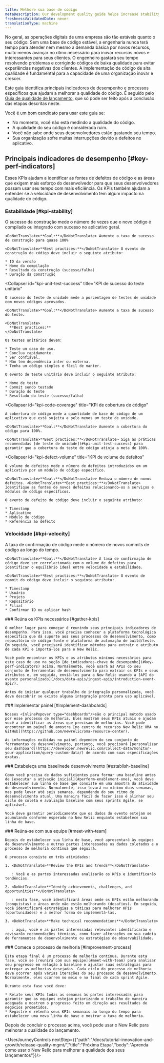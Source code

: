 ```yaml
---
title: Melhore sua base de código
metaDescription: Our development quality guide helps increase stability by using New Relic to ensure that fewer defects are introduced into the code base.
freshnessValidatedDate: never
translationType: machine
---
```


No geral, as operações digitais de uma empresa são tão estáveis quanto o seu código. Sem uma base de código estável, a engenharia nunca terá tempo para atender nem mesmo à demanda básica por novos recursos, muito menos avançar no ritmo necessário para inovar recursos novos e interessantes para seus clientes. O engenheiro gastará seu tempo resolvendo problemas e corrigindo códigos de baixa qualidade para evitar experiências negativas dos clientes. A implementação de código de alta qualidade é fundamental para a capacidade de uma organização inovar e crescer.

Este guia identifica principais indicadores de desempenho e processos específicos que ajudam a melhorar a qualidade do código. É seguido pelo [Guia de qualidade de lançamento](/docs/new-relic-solutions/observability-maturity/innovation-growth/release-quality-implementation-guide), que só pode ser feito após a conclusão das etapas descritas neste.

Você é um bom candidato para usar este guia se:

* No momento, você não está medindo a qualidade do código.
* A qualidade do seu código é considerada ruim.
* Você não sabe onde seus desenvolvedores estão gastando seu tempo.
* Sua organização sofre muitas interrupções devido a defeitos no aplicativo.

## Principais indicadores de desempenho [#key-perf-indicators]

Esses KPIs ajudam a identificar as fontes de defeitos de código e as áreas que exigem mais esforço do desenvolvedor para que seus desenvolvedores possam usar seu tempo com mais eficiência. Os KPIs também ajudam a entender se a velocidade de desenvolvimento tem algum impacto na qualidade do código.

### Estabilidade [#kpi-stability]

<CollapserGroup>
  <Collapser
    id="kpi-build-success"
    title="Crie KPI de sucesso"
  >
    O sucesso da construção mede o número de vezes que o novo código é compilado ou integrado com sucesso no aplicativo geral.

    <DoNotTranslate>**Goal:**</DoNotTranslate> Aumente a taxa de sucesso de construção para quase 100%

    <DoNotTranslate>**Best practices:**</DoNotTranslate> O evento de construção de código deve incluir o seguinte atributo:

    * ID da versão
    * Nome da compilação
    * Resultado da construção (sucesso/falha)
    * Duração da construção
  </Collapser>

  <Collapser
    id="kpi-unit-test-success"
    title="KPI de sucesso do teste unitário"
  >
    O sucesso do teste de unidade mede a porcentagem de testes de unidade com novos códigos aprovados.

    <DoNotTranslate>**Goal:**</DoNotTranslate> Aumente a taxa de sucesso do teste.

    <DoNotTranslate>
      **Best practices:**
    </DoNotTranslate>

    Os testes unitários devem:

    * Teste um caso de uso.
    * Conclua rapidamente.
    * Ser confiável.
    * Não tem dependência inter ou externa.
    * Tenha um código simples e fácil de manter.

    O evento de teste unitário deve incluir o seguinte atributo:

    * Nome de teste
    * Commit sendo testado
    * Duração do teste
    * Resultado do teste (sucesso/falha)
  </Collapser>

  <Collapser
    id="kpi-code-coverage"
    title="KPI de cobertura de código"
  >
    A cobertura de código mede a quantidade de base de código de um aplicativo que está sujeita a pelo menos um teste de unidade.

    <DoNotTranslate>**Goal:**</DoNotTranslate> Aumente a cobertura do código para 100%.

    <DoNotTranslate>**Best practices:**</DoNotTranslate> Siga as práticas recomendadas [de teste de unidade](#kpi-unit-test-success) para garantir que a cobertura do teste de código atinja a meta de 100%.
  </Collapser>

  <Collapser
    id="kpi-defect-volume"
    title="KPI de volume de defeitos"
  >
    O volume de defeitos mede o número de defeitos introduzidos em um aplicativo por um módulo de código específico.

    <DoNotTranslate>**Goal:**</DoNotTranslate> Reduza o número de novos defeitos. <DoNotTranslate>**Best practices:**</DoNotTranslate> Identifique as fontes de novos defeitos relacionando-os a serviços e módulos de código específicos.

    O evento de defeito de código deve incluir o seguinte atributo:

    * Timestamp
    * Aplicativo
    * Módulo de código
    * Referência ao defeito
  </Collapser>
</CollapserGroup>

### Velocidade [#kpi-velocity]

<CollapserGroup>
  <Collapser
    id="kpi-commit-volume"
    title="KPI de volume de confirmação de código"
  >
    A taxa de confirmação de código mede o número de novos commits de código ao longo do tempo.

    <DoNotTranslate>**Goal:**</DoNotTranslate> A taxa de confirmação de código deve ser correlacionada com o volume de defeitos para identificar o equilíbrio ideal entre velocidade e estabilidade.

    <DoNotTranslate>**Best practices:**</DoNotTranslate> O evento de commit do código deve incluir o seguinte atributo:

    * Timestamp
    * Usuário
    * Projeto
    * Repositório
    * Filial
    * Confirmar ID ou aplicar hash
  </Collapser>
</CollapserGroup>

<Steps>
  <Step>
    ### Reúna os KPIs necessários [#gather-kpis]

    O melhor lugar para começar é reunindo seus principais indicadores de desempenho. Para isso, você precisa conhecer a plataforma tecnológica específica que dá suporte aos seus processos de desenvolvimento, como repositório de código-fonte e plataforma de automação de build/teste. Em seguida, você precisará identificar métodos para extrair o atributo de cada KPI e importá-los para o New Relic.

    Você pode encontrar os KPIs e os atributos mínimos necessários para este caso de uso na seção [de indicadores-chave de desempenho](#key-perf-indicators) acima. Normalmente, você usará as APIs do seu conjunto de ferramentas de desenvolvimento para extrair os KPIs e seus atributos e, em seguida, enviá-los para a New Relic usando a [API do evento personalizado](/docs/data-apis/ingest-apis/introduction-event-api/).

    Antes de iniciar qualquer trabalho de integração personalizada, você deve descobrir se existe alguma integração pronta para uso aplicável.  

  </Step>

  <Step>
    ### Implementar painel [#implement-dashboards]

    Nossos <InlinePopover type="dashboards"/>são o principal método usado por esse processo de melhoria. Eles mostram seus KPIs atuais e ajudam você a identificar as áreas que precisam de melhorias. Você pode encontrar um painel de amostra [no centro de recursos New Relic OMA no GitHub](https://github.com/newrelic/oma-resource-center).

    As informações exibidas no painel dependem do seu conjunto de ferramentas de desenvolvimento, portanto, você precisará [personalizar seu dashboard](https://developer.newrelic.com/collect-data/monitor-your-application/query-custom-data/) de acordo com suas especificações exatas.  

  </Step>

  <Step>
    ### Estabeleça uma baselinede desenvolvimento [#establish-baseline]

    Como você precisa de dados suficientes para formar uma baseline antes de [executar a ativação inicial](#perform-enablement-one), você deve estabelecer sua linha de base que consiste em uma amostra da atividade de desenvolvimento. Normalmente, isso levará no mínimo duas semanas, mas pode levar até seis semanas, dependendo do seu ritmo de desenvolvimento atual. Uma maneira fácil de fazer isso é alinhar seu ciclo de coleta e avaliação baseline com seus sprints Agile, se aplicável.

    Você deve garantir periodicamente que os dados do evento estejam se acumulando conforme esperado no New Relic enquanto estabelece sua linha de base.  

  </Step>

  <Step>
    ### Reúna-se com sua equipe [#meet-with-team]

    Depois de estabelecer sua linha de base, você apresentará às equipes de desenvolvimento e outras partes interessadas os dados coletados e o processo de melhoria contínua que seguirá.

    O processo consiste em três atividades:

    1. <DoNotTranslate>**Review the KPIs and trends**</DoNotTranslate>

       : Você e as partes interessadas analisarão os KPIs e identificarão tendências.

    2. <DoNotTranslate>**Identfy achievements, challenges, and opportunities**</DoNotTranslate>

       : nesta fase, você identificará áreas onde os KPIs estão melhorando (conquistas) e áreas onde não estão melhorando (desafios). Em seguida, você identificará estratégias e táticas para melhorar KPIs (oportunidades) e a melhor forma de implementá-las.

    3. <DoNotTranslate>**Make technical recommendations**</DoNotTranslate>

       : aqui, você e as partes interessadas relevantes identificarão e revisarão recomendações técnicas, como fazer alterações em sua cadeia de ferramentas de desenvolvimento ou estratégias de observabilidade.
  </Step>

  <Step>
    ### Comece o processo de melhoria [#improvement-process]

    Esta etapa final é um processo de melhoria contínua. Durante esta fase, você se [reunirá com sua equipe](#meet-with-team) para analisar seu progresso em relação à baseline e ajustar suas estratégias para entregar as melhorias desejadas. Cada ciclo do processo de melhoria deve ocorrer após várias iterações do seu processo de desenvolvimento. Normalmente, eles ocorrem no meio e no final de cada sprint Agile.

    Durante esta fase você deve:

    * Relate seus KPIs todas as semanas às partes interessadas para garantir que as equipes estejam priorizando o trabalho de maneira adequada e mostrem o progresso feito em direção aos resultados de negócios prometidos.
    * Registre e retenha seus KPIs semanais ao longo do tempo para estabelecer uma nova linha de base e mostrar a taxa de melhoria.  

  </Step>
</Steps>

Depois de concluir o processo acima, você pode usar o New Relic para melhorar a qualidade do lançamento.

<UserJourneyControls nextStep={{"path":"/docs/tutorial-innovation-and-growth/release-quality-mgmt/","title":"Próxima Etapa","body":"Aprenda como usar o New Relic para melhorar a qualidade dos seus lançamentos"}}/>